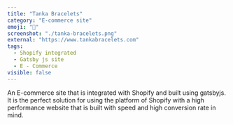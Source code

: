 ```yaml
---
title: "Tanka Bracelets"
category: "E-commerce site"
emoji: "🛒"
screenshot: "./tanka-bracelets.png"
external: "https://www.tankabracelets.com"
tags:
  - Shopify integrated
  - Gatsby js site
  - E - Commerce
visible: false
---
```


An E-commerce site that is integrated with Shopify and built using gatsbyjs.
It is the perfect solution for using the platform of Shopify with a high performance website that is built with speed and high conversion rate in mind.
